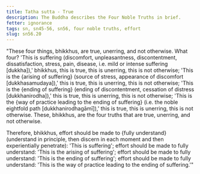 ```yaml
---
title: Tatha sutta - True
description: The Buddha describes the Four Noble Truths in brief.
fetter: ignorance
tags: sn, sn45-56, sn56, four noble truths, effort
slug: sn56.20
---
```


"These four things, bhikkhus, are true, unerring, and not otherwise. What four? 'This is suffering (discomfort, unpleasantness, discontentment, dissatisfaction, stress, pain, disease, i.e. mild or intense suffering [dukkha]),' bhikkhus, this is true, this is unerring, this is not otherwise; 'This is the \{arising of suffering} (source of stress, appearance of discomfort [dukkhasamudaya]),' this is true, this is unerring, this is not otherwise; 'This is the \{ending of suffering} (ending of discontentment, cessation of distress [dukkhanirodha]),' this is true, this is unerring, this is not otherwise; 'This is the \{way of practice leading to the ending of suffering} (i.e. the noble eightfold path [dukkhanirodhagāmī]),' this is true, this is unerring, this is not otherwise. These, bhikkhus, are the four truths that are true, unerring, and not otherwise.

Therefore, bhikkhus, effort should be made to \{fully understand} (understand in principle, then discern in each moment and then experientially penetrate): 'This is suffering';
effort should be made to fully understand: 'This is the arising of suffering';
effort should be made to fully understand: 'This is the ending of suffering';
effort should be made to fully understand: 'This is the way of practice leading to the ending of suffering.'"
